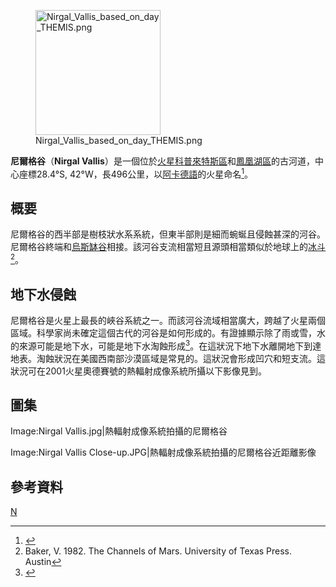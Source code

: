 {{coord|28.4|S|42|W|globe:Mars_scale:100000|display=title|name=尼爾格谷（Nirgal Vallis）}}
[[Image:Nirgal_Vallis_based_on_day_THEMIS.png|200px]]

'''尼爾格谷'''（'''Nirgal Vallis'''）是一個位於[[火星|火星]][[科普來特斯區|科普來特斯區]]和[[鳳凰湖區|鳳凰湖區]]的古河道，中心座標28.4°S, 42°W，長496公里，以[[阿卡德語|阿卡德語]]的火星命名<ref>{{Cite web |url=http://planetarynames.wr.usgs.gov/ |title=存档副本 |accessdate=2020-10-08 |archive-date=2018-12-25 |archive-url=https://web.archive.org/web/20181225170157/https://planetarynames.wr.usgs.gov/ |dead-url=no }}</ref>。  

==概要==
尼爾格谷的西半部是樹枝狀水系系統，但東半部則是細而蜿蜒且侵蝕甚深的河谷。尼爾格谷終端和[[烏斯缽谷|烏斯缽谷]]相接。該河谷支流相當短且源頭相當類似於地球上的[[冰斗|冰斗]]<ref>Baker, V.  1982.  The Channels of Mars.  University of Texas Press.  Austin</ref>。

==地下水侵蝕==
尼爾格谷是火星上最長的峽谷系統之一。而該河谷流域相當廣大，跨越了火星兩個區域。科學家尚未確定這個古代的河谷是如何形成的。有證據顯示除了雨或雪，水的來源可能是地下水，可能是地下水淘蝕形成<ref>{{cite web |url=http://themis.la.asu.edu/zoom-20030916a.html |title=存档副本 |accessdate=2012-02-04 |deadurl=yes |archiveurl=https://web.archive.org/web/20081204160056/http://themis.la.asu.edu/zoom-20030916a.html |archivedate=2008-12-04 }}</ref>。在這狀況下地下水離開地下到達地表。淘蝕狀況在美國西南部沙漠區域是常見的。這狀況會形成凹穴和短支流。這狀況可在2001火星奧德賽號的熱輻射成像系統所攝以下影像見到。

==圖集==
<gallery>
Image:Nirgal Vallis.jpg|熱輻射成像系統拍攝的尼爾格谷

Image:Nirgal Vallis Close-up.JPG|熱輻射成像系統拍攝的尼爾格谷近距離影像
</gallery>
{{Commonscat|Nirgal Vallis}}
== 參考資料 ==
{{reflist}}

[[Category:火星峽谷|N]]

{{Mars-stub}}
{{火星}}